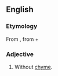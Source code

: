 ==English==

===Etymology===
From {{etyl|grc|en}} {{term|ἄχυμος||tasteless|tr=akhumos|lang=grc|sc=polytonic}}, from {{term|ἀ-||not|tr=a-|lang=grc|sc=polytonic}} + {{term|χυμός||flavour|tr=khumos|lang=grc|sc=polytonic}}

===Adjective===
{{head|en|adjective}}

# {{physiology}} Without [[chyme]].